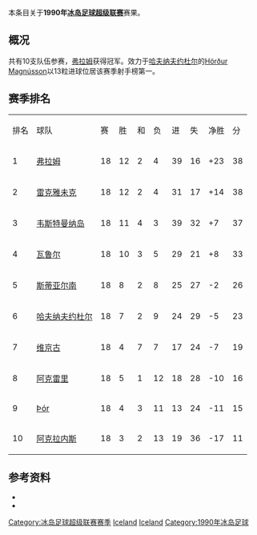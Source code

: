 本条目关于'''1990年[[冰岛足球超级联赛|冰岛足球超级联赛]]'''赛果。

==概况==
共有10支队伍参赛，[[弗拉姆足球俱乐部|弗拉姆]]获得冠军。效力于[[哈夫纳夫约杜尔体操俱乐部|哈夫纳夫约杜尔]]的[[Hörður_Magnússon|Hörður Magnússon]]以13粒进球位居该赛季射手榜第一。

==赛季排名==
{| class="wikitable" style="text-align: center;"
|排名||球队||赛||胜||和||负||进||失||净胜||分
|-
|1||[[弗拉姆足球俱乐部|弗拉姆]]||18||12||2||4||39||16||+23||38
|-
|2||[[雷克雅未克足球俱乐部|雷克雅未克]]||18||12||2||4||31||17||+14||38
|-
|3||[[韦斯特曼纳岛竞技俱乐部|韦斯特曼纳岛]]||18||11||4||3||39||32||+7||37
|-
|4||[[瓦鲁尔足球俱乐部|瓦鲁尔]]||18||10||3||5||29||21||+8||33
|-
|5||[[斯蒂亚尔南足球俱乐部|斯蒂亚尔南]]||18||8||2||8||25||27||-2||26
|-
|6||[[哈夫纳夫约杜尔体操俱乐部|哈夫纳夫约杜尔]]||18||7||2||9||24||29||-5||23
|-
|7||[[维京古雷克雅维克足球会|维京古]]||18||4||7||7||17||24||-7||19
|-
|8||[[阿克雷里竞技俱乐部|阿克雷里]]||18||5||1||12||18||28||-10||16
|-
|9||[[Þór_Akureyri|Þór]]||18||4||3||11||13||24||-11||15
|-
|10||[[阿克拉内斯竞技俱乐部|阿克拉内斯]]||18||3||2||13||19||36||-17||11
|}

==参考资料==
* {{cite web |title=Iceland Final League Tables 1912-1998 |url=http://www.rsssf.com/tablesi/ijshist.html |publisher=[[RSSSF|RSSSF]] |accessdate=2018-06-18 |archive-date=2019-12-25 |archive-url=https://web.archive.org/web/20191225230011/http://rsssf.com/tablesi/ijshist.html |dead-url=no }}
* {{cite web |title=Iceland - Topscorers |url=http://www.rsssf.com/tablesi/ijstops.html |website=www.rsssf.com |publisher=[[RSSSF|RSSSF]] |accessdate=2018-06-18 |archive-date=2019-04-07 |archive-url=https://web.archive.org/web/20190407162501/http://www.rsssf.com/tablesi/ijstops.html |dead-url=no }}

{{冰岛足球超级联赛赛季}}
{{1989–90 in European Football (UEFA)}}
{{1990–91 in European football (UEFA)}}


[[Category:冰岛足球超级联赛赛季|Category:冰岛足球超级联赛赛季]]
[[Category:1990年至1991年本土足球联赛|Iceland]] 
[[Category:1989年至1990年本土足球联赛|Iceland]] 
[[Category:1990年冰岛足球|Category:1990年冰岛足球]]